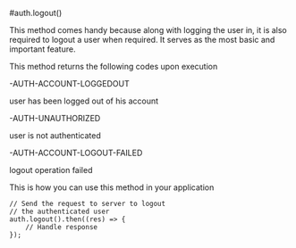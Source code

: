 #auth.logout()

This method comes handy because along with logging the user in, it is also required to logout a user when required. It serves as the most basic and important feature.

This method returns the following codes upon execution

-AUTH-ACCOUNT-LOGGEDOUT

user has been logged out of his account

-AUTH-UNAUTHORIZED

user is not authenticated

-AUTH-ACCOUNT-LOGOUT-FAILED

logout operation failed

This is how you can use this method in your application

```
// Send the request to server to logout
// the authenticated user
auth.logout().then((res) => {
    // Handle response
});
```